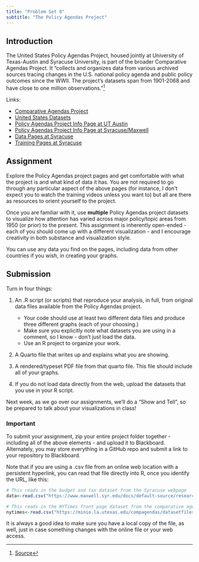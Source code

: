```yaml
---
title: "Problem Set 8"
subtitle: "The Policy Agendas Project"
---
```


## Introduction

The United States Policy Agendas Project, housed jointly at University of Texas-Austin and Syracuse University, is part of the broader Comparative Agendas Project. It "collects and organizes data from various archived sources tracing changes in the U.S. national policy agenda and public policy outcomes since the WWII. The project's datasets span from 1901-2068 and have close to one million observations."[^pap]

[^pap]: [Source](https://www.maxwell.syr.edu/research/campbell-public-affairs-institute/united-states-policy-agendas-project) 

Links:

- [Comparative Agendas Project](https://www.comparativeagendas.net)
- [United States Datasets](https://www.comparativeagendas.net/project/us/datasets)
- [Policy Agendas Project Info Page at UT Austin](https://liberalarts.utexas.edu/government/news/feature-archive/the-policy-agendas-project.html)
- [Policy Agendas Project Info Page at Syracuse/Maxwell](https://www.maxwell.syr.edu/research/campbell-public-affairs-institute/united-states-policy-agendas-project)
- [Data Pages at Syracuse](https://www.maxwell.syr.edu/research/campbell-public-affairs-institute/united-states-policy-agendas-project/datasets-and-codebooks)
- [Training Pages at Syracuse](https://www.maxwell.syr.edu/research/campbell-public-affairs-institute/united-states-policy-agendas-project/training-modules)

## Assignment

Explore the Policy Agendas project pages and get comfortable with what the project is and what kind of data it has.  You are not required to go through any particular aspect of the above pages (for instance, I don't expect you to watch the training videos unless you want to) but all are there as resources to orient yourself to the project.

Once you are familiar with it, use **multiple** Policy Agendas project datasets to visualize how attention has varied across major policy/topic areas from 1950 (or prior) to the present.  This assignment is inherently open-ended - each of you should come up with a different visualization - and I encourage creativity in both substance and visualization style.

You can use any data you find on the pages, including data from other countries if you wish, in creating your graphs. 

## Submission

Turn in four things:

1. An .R script (or scripts) that reproduce your analysis, in full, from original data files available from the Policy Agendas project.  
    - Your code should use at least two different data files and produce three different graphs (each of your choosing.)  
    - Make sure you explicitly note what datasets you are using in a comment, so I know - don't just load the data.
    - Use an R project to organize your work.

2. A Quarto file that writes up and explains what you are showing.

3. A rendered/typeset PDF file from that quarto file.  This file should include all of your graphs.

4. If you do not load data directly from the web, upload the datasets that you use in your R script. 

Next week, as we go over our assignments, we'll do a "Show and Tell", so be prepared to talk about your visualizations in class!

::: {.callout-note}
### Important

To submit your assignment, zip your entire project folder together - including all of the above elements - and upload it to Blackboard.  Alternately, you may store everything in a GitHub repo and submit a link to your repository to Blackboard.
:::


::: callout-tip

Note that if you are using a .csv file from an online web location with a persistent hyperlink, you can read that file directly into R, once you identify the URL, like this:

```r
# This reads in the budget and tax dataset from the Syracuse webpage
data<-read.csv("https://www.maxwell.syr.edu/docs/default-source/research/campbell/us-policy-agendas-project/budget-tax-dataset.csv")

# This reads in the NYTimes front page dataset from the comparative agendas project webpage
nytimes<-read.csv("https://minio.la.utexas.edu/compagendas/datasetfiles/US-Media-NYTimes_front_page_19.3.csv")
```

It is always a good idea to make sure you have a local copy of the file, as well, just in case something changes with the online file or your web access.

:::